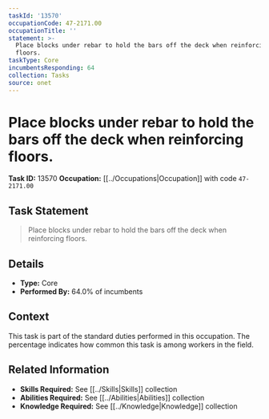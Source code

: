 ```yaml
---
taskId: '13570'
occupationCode: 47-2171.00
occupationTitle: ''
statement: >-
  Place blocks under rebar to hold the bars off the deck when reinforcing
  floors.
taskType: Core
incumbentsResponding: 64
collection: Tasks
source: onet
---
```

# Place blocks under rebar to hold the bars off the deck when reinforcing floors.

**Task ID:** 13570
**Occupation:** [[../Occupations|Occupation]] with code `47-2171.00`

## Task Statement

> Place blocks under rebar to hold the bars off the deck when reinforcing floors.

## Details

- **Type:** Core
- **Performed By:** 64.0% of incumbents

## Context

This task is part of the standard duties performed in this occupation. The percentage indicates how common this task is among workers in the field.

## Related Information

- **Skills Required:** See [[../Skills|Skills]] collection
- **Abilities Required:** See [[../Abilities|Abilities]] collection
- **Knowledge Required:** See [[../Knowledge|Knowledge]] collection
